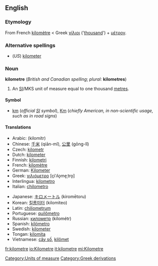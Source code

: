 <!--If you edit this page, please also edit "kilometer" to keep these two pages in synch.-->
==English==

===Etymology===
From French [[kilomètre]] < Greek [[χίλιοι]] ('[[thousand]]') + [[μέτρον]].

===Alternative spellings===
*(''US'') [[kilometer]]

===Noun===
'''kilometre''' (''British and Canadian spelling''; ''plural:'' '''kilometres''')

#An [[SI#Abbreviation|SI]]/MKS unit of measure equal to one thousand [[metre]]s.

====Symbol====
*[[km]] (''official [[SI]] symbol''), [[Km]] (''chiefly American, in non-scientific usage, such as in road signs'')

====Translations====
{{top}}
*Arabic: {{ARchar|[[كيلومتر]]}} (kilomítr) {{m}}
*Chinese: [[千米]] (qiān-mǐ), [[公里]] (gōng-lǐ)
*Czech: [[kilometr]] {{m}}
*Dutch: [[kilometer#Dutch|kilometer]]
*Finnish: [[kilometri]]
*French: [[kilomètre]] {{m}}
*German: [[Kilometer]] {{m}}
*Greek: [[χιλιόμετρο]] [çiˈʎo̞me̞ˌtro̞] {{n}}
*Interlingua: [[kilometro]]
*Italian: [[chilometro]] {{m}}
{{mid}}
*Japanese: [[キロメートル]] (kiromētoru)
*Korean: [[킬롬미터]] (kilomiteo)
*Latin: [[chiliometrum]] {{n}}
*Portuguese: [[quilômetro]] {{m}}
*Russian: [[километр]] (kilométr) {{m}}
*Spanish: [[kilómetro]] {{m}}
*Swedish: [[kilometer#Swedish|kilometer]] {{c}}
*Tongan: [[kilomita]]
*Vietnamese: [[cây số]], [[kilômet]]
{{bottom}}

[[Category:Units of measure]]
[[Category:Greek derivations]]

[[fr:kilometre]]
[[io:Kilometre]]
[[it:kilometre]]
[[mi:Kilometre]]

<!--If you edit this page, please also edit "kilometer" to keep these two pages in synch.-->
